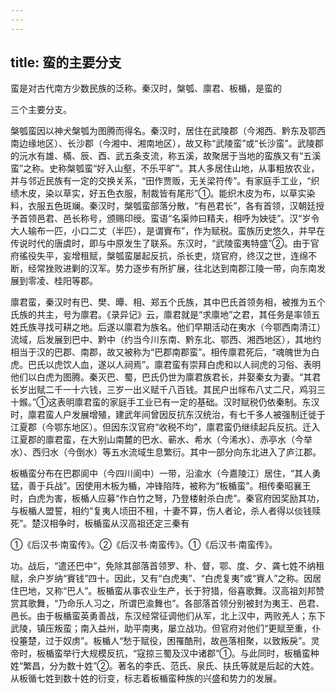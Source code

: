 ```yaml
---
---
---
```

title: 蛮的主要分支
---



蛮是对古代南方少数民族的泛称。秦汉时，槃瓠、廪君、板楯，是蛮的

三个主要分支。

槃瓠蛮因以神犬槃瓠为图腾而得名。秦汉时，居住在武陵郡（今湘西、黔东及鄂西南边缘地区）、长沙郡（今湘中、湘南地区），故又称“武陵蛮”或“长沙蛮”。武陵郡的沅水有雄、樠、辰、酉、武五条支流，称五溪，故聚居于当地的蛮族又有“五溪蛮”之称。史称槃瓠蛮“好入山壑，不乐平旷”。其人多居住山地，从事粗放农业，并与邻近民族有一定的交换关系，“田作贾贩，无关梁符传”。有家庭手工业，“织绩木皮，染以草实，好五色衣服，制裁皆有尾形”①。能织木皮为布，以草实染料，衣服五色斑斓。秦汉时，槃瓠蛮部落分散，“有邑君长”，各有首领，汉朝廷授予首领邑君、邑长称号，颁赐印绶。蛮语“名渠帅曰精夫，相呼为姎徒”。汉“岁令大人输布一匹，小口二丈（半匹），是谓賨布”，作为赋税。蛮族历史悠久，并早在传说时代的唐虞时，即与中原发生了联系。东汉时，“武陵蛮夷特盛”②。由于官府徭役失平，妄增租赋，槃瓠蛮屡起反抗，杀长吏，烧官府，终汉之世，连绵不断，经常挫败进剿的汉军。势力逐步有所扩展，往北达到南郡江陵一带，向东南发展到零凌、桂阳等郡。

廪君蛮，秦汉时有巴、樊、曋、相、郑五个氏族，其中巴氏首领务相，被推为五个氏族的共主，号为廪君。《录异记》云，廪君就是“求廪地”之君，其任务是率领五姓氏族寻找可耕之地。后遂以廪君为族名。他们早期活动在夷水（今鄂西南清江）流域，后发展到巴中、黔中（约当今川东南、黔东北、鄂西、湘西地区），其地约相当于汉的巴郡、南郡，故又被称为“巴郡南郡蛮”。相传廪君死后，“魂魄世为白虎。巴氏以虎饮人血，遂以人祠焉”。廪君蛮有崇拜白虎和以人祠虎的习俗、表明他们以白虎为图腾。秦灭巴、蜀，巴氏仍世为廪君族君长，并娶秦女为妻。“其君长岁出赋二千一十六钱，三岁一出义赋千八百钱。其民户出幏布八丈二尺，鸡羽三十鍭。”①这表明廪君蛮的家庭手工业已有一定的基础。汉时赋税仍依秦制。东汉时，廪君蛮人户发展增殖，建武年间曾因反抗东汉统治，有七千多人被强制迁徙于江夏郡（今鄂东地区）。但因东汉官府“收税不均”，廪君蛮仍继续起兵反抗。迁入江夏郡的廪君蛮，在大别山南麓的巴水、蕲水、希水（今浠水）、赤亭水（今举水）、西归水（今倒水）等五水流域生息繁衍。其中一部分向东北进入了庐江郡。

板楯蛮分布在巴郡阆中（今四川阆中）一带，沿渝水（今嘉陵江）居住，“其人勇猛，善于兵战”。因使用木板为楯，冲锋陷阵，被称为“板楯蛮”。相传秦昭襄王时，白虎为害，板楯人应募“作白竹之弩，乃登楼射杀白虎”。秦官府因奖励其功，与板楯人盟誓，相约“复夷人顷田不租，十妻不算，伤人者论，杀人者得以倓钱赎死”。楚汉相争时，板楯蛮从汉高祖还定三秦有

①《后汉书·南蛮传》。②《后汉书·南蛮传》。①《后汉书·南蛮传》。

功。战后，“遣还巴中”，免除其部落首领罗、朴、督，鄂、度、夕、龚七姓不纳租赋，余户岁纳“賨钱”四十。因此，又有“白虎夷”、“白虎复夷”或“賨人”之称。因居住巴地，又称“巴人”。板楯蛮从事农业生产，长于狩猎，俗喜歌舞。汉高祖刘邦赞赏其歌舞，“乃命乐人习之，所谓巴渝舞也”。各部落首领分别被封为夷王、邑君、邑长。由于板楯蛮英勇善战，东汉经常征调他们从军，北上汉中，两败羌人；东下武陵，镇压叛蛮；南入益州，助平南夷，屡立战功。但官府对他们“更赋至重，仆役箠楚，过于奴虏”。板楯人“愁于赋役，困罹酷刑，故邑落相聚，以致叛戾”。灵帝时，板楯蛮举行大规模反抗，“寇掠三蜀及汉中诸郡”①。与此同时，板楯蛮种姓“繁昌，分为数十姓”②。著名的李氏、范氏、泉氏、扶氏等就是后起的大姓。从板循七姓到数十姓的衍变，标志着板楯蛮种族的兴盛和势力的发展。